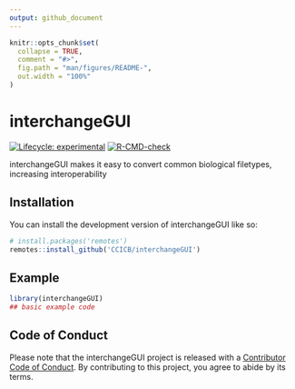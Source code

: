 ```yaml
---
output: github_document
---
```


<!-- README.md is generated from README.Rmd. Please edit that file -->

```r
knitr::opts_chunk$set(
  collapse = TRUE,
  comment = "#>",
  fig.path = "man/figures/README-",
  out.width = "100%"
)
```

# interchangeGUI

<!-- badges: start -->
[![Lifecycle: experimental](https://img.shields.io/badge/lifecycle-experimental-orange.svg)](https://lifecycle.r-lib.org/articles/stages.html#experimental)
[![R-CMD-check](https://github.com/CCICB/interchangeGUI/actions/workflows/R-CMD-check.yaml/badge.svg)](https://github.com/CCICB/interchangeGUI/actions/workflows/R-CMD-check.yaml)
<!-- badges: end -->

interchangeGUI makes it easy to convert common biological filetypes, increasing interoperability


## Installation

You can install the development version of interchangeGUI like so:

``` r
# install.packages('remotes')
remotes::install_github('CCICB/interchangeGUI')
```

## Example



```r
library(interchangeGUI)
## basic example code
```


## Code of Conduct
Please note that the interchangeGUI project is released with a [Contributor Code of Conduct](https://contributor-covenant.org/version/2/1/CODE_OF_CONDUCT.html). By contributing to this project, you agree to abide by its terms.
